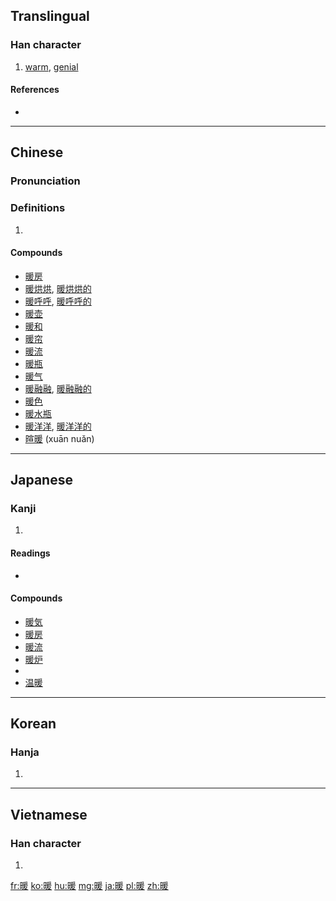 {{also|煖}}
==Translingual==

===Han character===
{{Han char|rn=72|rad=日|as=09|sn=13|four=6204<sub>7</sub>|canj=日月一水 (ABME)|ids=⿰[[日]][[爰]]}}

# [[warm]], [[genial]]

====References====
* {{Han ref|kx=0498.260|dkj=14064|dj=0866.190|hdz=21525.010|uh=6696|ud=26262|bh=B778|bd=46968}}

----

==Chinese==
{{zh-forms}}

===Pronunciation===
{{zh-pron
|m=nuǎn,xuān
|c=nyun5
|mc=y
|oc=y
|ma=Zh-nuan.ogg
|cat=a
}}

===Definitions===
# {{rfdef|lang=zh}}

====Compounds====
* [[暖房]]
* [[暖烘烘]], [[暖烘烘的]]
* [[暖呼呼]], [[暖呼呼的]]
* [[暖壶]]
* [[暖和]]
* [[暖帘]]
* [[暖流]]
* [[暖瓶]]
* [[暖气]]
* [[暖融融]], [[暖融融的]]
* [[暖色]]
* [[暖水瓶]]
* [[暖洋洋]], [[暖洋洋的]]
* [[暄暖]] (xuān nuǎn)

----

==Japanese==

===Kanji===
{{ja-kanji|grade=6|rs=日09}}

# {{defn|lang=ja|sort=日09}}

====Readings====
* {{ja-readings|on=[[だん]] ([[dan]]), [[なん]] ([[nan]]), [[のん]] ([[non]])|kun=[[あたたかい]] ([[暖かい]], [[atatakai]]), [[あたためる]] ([[暖める]], [[atatameru]]), [[あたたまる]] ([[暖まる]], [[atatamaru]])}}

====Compounds====
* [[暖気]]
* [[暖房]]
* [[暖流]]
* [[暖炉]]
* {{term|暖簾||noren, a Japanese curtain|tr=[[のれん]], [[noren]]|lang=ja|sc=Jpan}}
* [[温暖]]

----

==Korean==

===Hanja===
{{ko-hanja|hangeul=[[난]], [[훤]]|eumhun=|rv=nan, hwon|mr=nan, hwŏn|y=nan, hwen}}

# {{defn|lang=ko|sort=日09}}

----

==Vietnamese==

===Han character===
{{vi-hantu|[[hoãn]], [[noãn]]|rs=日09}}

# {{defn|lang=vi|sort=日09}}

[[fr:暖]]
[[ko:暖]]
[[hu:暖]]
[[mg:暖]]
[[ja:暖]]
[[pl:暖]]
[[zh:暖]]
